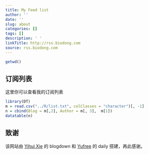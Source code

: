 ```yaml
---
title: My Feed list
author: ''
date: ''
slug: about
categories: []
tags: []
description: ' '
linkTitle: http://rss.biodong.com
source: rss.biodong.com
---
```


```r
getwd() 
```
## 订阅列表

这里你可以查看我的订阅列表
```r
library(DT)
m = read.csv("../R/list.txt", colClasses = "character")[, -1]
n = cbind(Blog = m[,2], Author = m[, 3],  m[1])
datatable(n)
```

## 致谢

该网站由 [Yihui Xie](yihui.name) 的 blogdown 和  [Yufree](https://yufree.cn) 的 daily 搭建，再此感谢。






